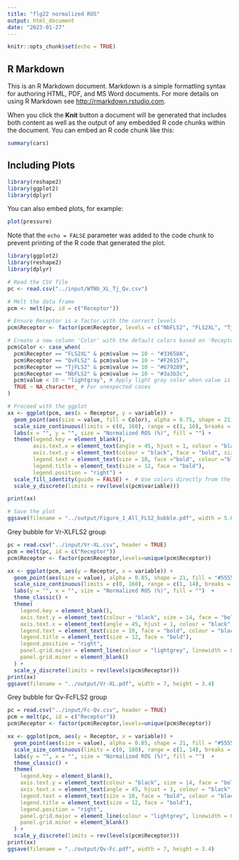 ```yaml
---
title: "flg22 normalized ROS"
output: html_document
date: "2023-01-27"
---
```


```r
knitr::opts_chunk$set(echo = TRUE)
```

## R Markdown

This is an R Markdown document. Markdown is a simple formatting syntax for authoring HTML, PDF, and MS Word documents. For more details on using R Markdown see <http://rmarkdown.rstudio.com>.

When you click the **Knit** button a document will be generated that includes both content as well as the output of any embedded R code chunks within the document. You can embed an R code chunk like this:

```r
summary(cars)
```

## Including Plots
```R
library(reshape2)
library(ggplot2)
library(dplyr)
```

You can also embed plots, for example:

```r
plot(pressure)
```

Note that the `echo = FALSE` parameter was added to the code chunk to prevent printing of the R code that generated the plot.

```r
library(ggplot2)
library(reshape2)
library(dplyr)

# Read the CSV file
pc <- read.csv("../input/WTNb_XL_Tj_Qv.csv")

# Melt the data frame
pcm <- melt(pc, id = c("Receptor"))

# Ensure Receptor is a factor with the correct levels
pcm$Receptor <- factor(pcm$Receptor, levels = c("NbFLS2", "FLS2XL", "TjFLS2", "QvFLS2"))

# Create a new column 'Color' with the default colors based on 'Receptor'
pcm$Color <- case_when(
  pcm$Receptor == "FLS2XL" & pcm$value >= 10 ~ "#33658A",
  pcm$Receptor == "QvFLS2" & pcm$value >= 10 ~ "#F26157",
  pcm$Receptor == "TjFLS2" & pcm$value >= 10 ~ "#679289",
  pcm$Receptor == "NbFLS2" & pcm$value >= 10 ~ "#3a3b3c",
  pcm$value < 10 ~ "lightgray", # Apply light gray color when value is less than 10
  TRUE ~ NA_character_ # For unexpected cases
)

# Proceed with the ggplot
xx <- ggplot(pcm, aes(x = Receptor, y = variable)) + 
  geom_point(aes(size = value, fill = Color), alpha = 0.75, shape = 21) + 
  scale_size_continuous(limits = c(0, 160), range = c(1, 16), breaks = c(25, 50, 75, 100, 160)) + 
  labs(x = "", y = "", size = "Normalized ROS (%)", fill = "") + 
  theme(legend.key = element_blank(), 
        axis.text.x = element_text(angle = 45, hjust = 1, colour = "black", size = 14, face = "bold", vjust = 1), 
        axis.text.y = element_text(colour = "black", face = "bold", size = 13), 
        legend.text = element_text(size = 10, face ="bold", colour ="black"), 
        legend.title = element_text(size = 12, face = "bold"), 
        legend.position = "right") + 
  scale_fill_identity(guide = FALSE) +  # Use colors directly from the Color column
  scale_y_discrete(limits = rev(levels(pcm$variable)))

print(xx)

# Save the plot
ggsave(filename = "../output/Figure_1_All_FLS2_bubble.pdf", width = 5.6, height = 6.5)


```


Grey bubble for Vr-XLFLS2 group
```r
pc = read.csv("../input/Vr-XL.csv", header = TRUE)
pcm = melt(pc, id = c("Receptor"))
pcm$Receptor <- factor(pcm$Receptor,levels=unique(pcm$Receptor))

xx <- ggplot(pcm, aes(y = Receptor, x = variable)) + 
  geom_point(aes(size = value), alpha = 0.85, shape = 21, fill = "#555555", color = "black") + 
  scale_size_continuous(limits = c(0, 160), range = c(1, 14), breaks = c(25, 50, 75, 160)) + 
  labs(y = "", x = "", size = "Normalized ROS (%)", fill = "")  + 
  theme_classic() +
  theme(
    legend.key = element_blank(), 
    axis.text.y = element_text(colour = "black", size = 14, face = "bold"), 
    axis.text.x = element_text(angle = 45, hjust = 1, colour = "black", size = 14, face = "bold", vjust = 1), 
    legend.text = element_text(size = 10, face = "bold", colour = "black"), 
    legend.title = element_text(size = 12, face = "bold"), 
    legend.position = "right",
    panel.grid.major = element_line(colour = "lightgrey", linewidth = 0.5),
    panel.grid.minor = element_blank()
  ) +
  scale_y_discrete(limits = rev(levels(pcm$Receptor))) 
print(xx)
ggsave(filename = "../output/Vr-XL.pdf", width = 7, height = 3.4)

```

Grey bubble for Qv-FcFLS2 group
```r
pc = read.csv("../input/Fc-Qv.csv", header = TRUE)
pcm = melt(pc, id = c("Receptor"))
pcm$Receptor <- factor(pcm$Receptor,levels=unique(pcm$Receptor))

xx <- ggplot(pcm, aes(y = Receptor, x = variable)) + 
  geom_point(aes(size = value), alpha = 0.85, shape = 21, fill = "#555555", color = "black") + 
  scale_size_continuous(limits = c(0, 180), range = c(1, 14), breaks = c(25, 50, 75, 170)) + 
  labs(y = "", x = "", size = "Normalized ROS (%)", fill = "")  + 
  theme_classic() +
  theme(
    legend.key = element_blank(), 
    axis.text.y = element_text(colour = "black", size = 14, face = "bold"), 
    axis.text.x = element_text(angle = 45, hjust = 1, colour = "black", size = 14, face = "bold", vjust = 1), 
    legend.text = element_text(size = 10, face = "bold", colour = "black"), 
    legend.title = element_text(size = 12, face = "bold"), 
    legend.position = "right",
    panel.grid.major = element_line(colour = "lightgrey", linewidth = 0.5),
    panel.grid.minor = element_blank()
  ) +
  scale_y_discrete(limits = rev(levels(pcm$Receptor))) 
print(xx)
ggsave(filename = "../output/Qv-Fc.pdf", width = 7, height = 3.4)

```